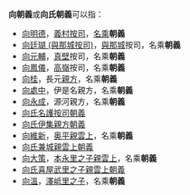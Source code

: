 '''向朝義'''或'''向氏朝義'''可以指：

*[[向明德|向明德]]，[[義村|義村]][[按司|按司]]，[[名乘|名乘]]'''朝義'''
*[[向廷瑚_(與那城按司)|向廷瑚 (與那城按司)]]，[[與那城|與那城]]按司，名乘'''朝義'''
*[[向元輔|向元輔]]，[[真壁|真壁]]按司，名乘'''朝義'''
*[[向鳳儀|向鳳儀]]，[[高嶺|高嶺]]按司，名乘'''朝義'''
*[[向桂|向桂]]，長元[[親方|親方]]，名乘'''朝義'''
*[[向處中|向處中]]，伊是名親方，名乘'''朝義'''
*[[向永成|向永成]]，源河親方，名乘'''朝義'''
*[[名護朝義|向氏名護按司朝義]]
*[[伊集朝義|向氏伊集親方朝義]]
*[[向維新|向維新]]，[[奥平|奥平]][[親雲上|親雲上]]，名乘'''朝義'''
*[[兼城朝義|向氏兼城親雲上朝義]]
*[[向大策|向大策]]，[[本永|本永]][[里之子親雲上|里之子親雲上]]，名乘'''朝義'''
*[[喜屋武朝義|向氏喜屋武里之子親雲上朝義]]
*[[向溫|向溫]]，[[澤岻|澤岻]][[里之子|里之子]]，名乘'''朝義'''

{{disambig|Cat=三字向姓人名消歧義}}